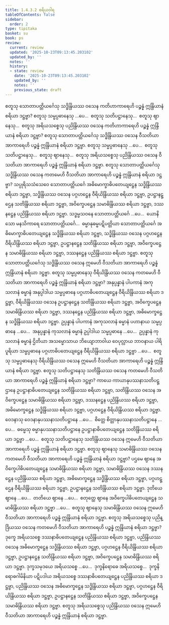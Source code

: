```yaml
---
title: 1.4.3.2 စရိယဝါရ
tableOfContents: false
sidebar:
  order: 2
type: tipitaka
basket: su
book: ps
review:
  current: review
  updated: '2025-10-23T09:13:45.203102'
  updated_by: ''
  notes: ''
  history:
  - state: review
    date: '2025-10-23T09:13:45.203102'
    updated_by: ''
    notes: ''
    previous_state: draft
---
```



<ReviewStatus review={frontmatter.review} showDetails={true} />

<HypothesisAnnotation frontmatter={frontmatter} />

<DynamicBreadcrumb />

<Division number="196" book="ps" e="ch" v="26" p="213">

<Paragraph number="1058" book="ps">
စတူသု သောတာပတ္တိယင်္ဂေသု သဒ္ဓိန္ဒြိယဿ ဝသေန ကတိဟာကာရေဟိ ပဉ္စန္နံ ဣန္ဒြိယာနံ စရိယာ ဒဋ္ဌဗ္ဗာ?
</Paragraph>

<Paragraph number="1059" book="ps">
စတူသု သမ္မပ္ပဓာနေသု …ပေ…  စတူသု သတိပဋ္ဌာနေသု…  စတူသု ဈာနေသု…  စတူသု အရိယသစ္စေသု ပညိန္ဒြိယဿ ဝသေန ကတိဟာကာရေဟိ ပဉ္စန္နံ ဣန္ဒြိယာနံ စရိယာ ဒဋ္ဌဗ္ဗာ? စတူသု သောတာပတ္တိယင်္ဂေသု သဒ္ဓိန္ဒြိယဿ ဝသေန ဝီသတိယာ အာကာရေဟိ ပဉ္စန္နံ ဣန္ဒြိယာနံ စရိယာ ဒဋ္ဌဗ္ဗာ. စတူသု သမ္မပ္ပဓာနေသု …ပေ…  စတူသု သတိပဋ္ဌာနေသု…  စတူသု ဈာနေသု…  စတူသု အရိယသစ္စေသု ပညိန္ဒြိယဿ ဝသေန ဝီသတိယာ အာကာရေဟိ ပဉ္စန္နံ ဣန္ဒြိယာနံ စရိယာ ဒဋ္ဌဗ္ဗာ.
</Paragraph>

<Paragraph number="1060" book="ps">
စတူသု သောတာပတ္တိယင်္ဂေသု သဒ္ဓိန္ဒြိယဿ ဝသေန ကတမေဟိ ဝီသတိယာ အာကာရေဟိ ပဉ္စန္နံ ဣန္ဒြိယာနံ စရိယာ ဒဋ္ဌဗ္ဗာ? သပ္ပုရိသသံသေဝေ သောတာပတ္တိယင်္ဂေ အဓိမောက္ခာဓိပတေယျဋ္ဌေန သဒ္ဓိန္ဒြိယဿ စရိယာ ဒဋ္ဌဗ္ဗာ, သဒ္ဓိန္ဒြိယဿ ဝသေန ပဂ္ဂဟဋ္ဌေန ဝီရိယိန္ဒြိယဿ စရိယာ ဒဋ္ဌဗ္ဗာ, ဥပဋ္ဌာနဋ္ဌေန သတိန္ဒြိယဿ စရိယာ ဒဋ္ဌဗ္ဗာ, အဝိက္ခေပဋ္ဌေန သမာဓိန္ဒြိယဿ စရိယာ ဒဋ္ဌဗ္ဗာ, ဒဿနဋ္ဌေန ပညိန္ဒြိယဿ စရိယာ ဒဋ္ဌဗ္ဗာ. သဒ္ဓမ္မသဝနေ သောတာပတ္တိယင်္ဂေ …ပေ…  ယောနိသော မနသိကာရေ သောတာပတ္တိယင်္ဂေ…  ဓမ္မာနုဓမ္မပဋိပတ္တိယာ သောတာပတ္တိယင်္ဂေ အဓိမောက္ခာဓိပတေယျဋ္ဌေန သဒ္ဓိန္ဒြိယဿ စရိယာ ဒဋ္ဌဗ္ဗာ, သဒ္ဓိန္ဒြိယဿ ဝသေန ပဂ္ဂဟဋ္ဌေန ဝီရိယိန္ဒြိယဿ စရိယာ ဒဋ္ဌဗ္ဗာ, ဥပဋ္ဌာနဋ္ဌေန သတိန္ဒြိယဿ စရိယာ ဒဋ္ဌဗ္ဗာ, အဝိက္ခေပဋ္ဌေန သမာဓိန္ဒြိယဿ စရိယာ ဒဋ္ဌဗ္ဗာ, ဒဿနဋ္ဌေန ပညိန္ဒြိယဿ စရိယာ ဒဋ္ဌဗ္ဗာ. စတူသု သောတာပတ္တိယင်္ဂေသု သဒ္ဓိန္ဒြိယဿ ဝသေန ဣမေဟိ ဝီသတိယာ အာကာရေဟိ ပဉ္စန္နံ ဣန္ဒြိယာနံ စရိယာ ဒဋ္ဌဗ္ဗာ.
</Paragraph>

<Paragraph number="1061" book="ps">
စတူသု သမ္မပ္ပဓာနေသု ဝီရိယိန္ဒြိယဿ ဝသေန ကတမေဟိ ဝီသတိယာ အာကာရေဟိ ပဉ္စန္နံ ဣန္ဒြိယာနံ စရိယာ ဒဋ္ဌဗ္ဗာ? အနုပ္ပန္နာနံ ပါပကာနံ အကုသလာနံ ဓမ္မာနံ အနုပ္ပါဒါယ သမ္မပ္ပဓာနေ ပဂ္ဂဟာဓိပတေယျဋ္ဌေန ဝီရိယိန္ဒြိယဿ စရိယာ ဒဋ္ဌဗ္ဗာ, ဝီရိယိန္ဒြိယဿ ဝသေန ဥပဋ္ဌာနဋ္ဌေန သတိန္ဒြိယဿ စရိယာ ဒဋ္ဌဗ္ဗာ, အဝိက္ခေပဋ္ဌေန သမာဓိန္ဒြိယဿ စရိယာ ဒဋ္ဌဗ္ဗာ, ဒဿနဋ္ဌေန ပညိန္ဒြိယဿ စရိယာ ဒဋ္ဌဗ္ဗာ, အဓိမောက္ခဋ္ဌေန သဒ္ဓိန္ဒြိယဿ စရိယာ ဒဋ္ဌဗ္ဗာ. ဥပ္ပန္နာနံ ပါပကာနံ အကုသလာနံ ဓမ္မာနံ ပဟာနာယ သမ္မပ္ပဓာနေ …ပေ…  အနုပ္ပန္နာနံ ကုသလာနံ ဓမ္မာနံ ဥပ္ပါဒါယ သမ္မပ္ပဓာနေ …ပေ…  ဥပ္ပန္နာနံ ကုသလာနံ ဓမ္မာနံ ဌိတိယာ အသမ္မောသာယ ဘိယျောဘာဝါယ ဝေပုလ္လာယ ဘာဝနာယ ပါရိပူရိယာ သမ္မပ္ပဓာနေ ပဂ္ဂဟာဓိပတေယျဋ္ဌေန ဝီရိယိန္ဒြိယဿ စရိယာ ဒဋ္ဌဗ္ဗာ …ပေ…  စတူသု သမ္မပ္ပဓာနေသု ဝီရိယိန္ဒြိယဿ ဝသေန ဣမေဟိ ဝီသတိယာ အာကာရေဟိ ပဉ္စန္နံ ဣန္ဒြိယာနံ စရိယာ ဒဋ္ဌဗ္ဗာ.
</Paragraph>

<Paragraph number="1062" book="ps">
စတူသု သတိပဋ္ဌာနေသု သတိန္ဒြိယဿ ဝသေန ကတမေဟိ ဝီသတိယာ အာကာရေဟိ ပဉ္စန္နံ ဣန္ဒြိယာနံ စရိယာ ဒဋ္ဌဗ္ဗာ? ကာယေ ကာယာနုပဿနာသတိပဋ္ဌာနေ ဥပဋ္ဌာနာဓိပတေယျဋ္ဌေန သတိန္ဒြိယဿ စရိယာ ဒဋ္ဌဗ္ဗာ, သတိန္ဒြိယဿ ဝသေန အဝိက္ခေပဋ္ဌေန သမာဓိန္ဒြိယဿ စရိယာ ဒဋ္ဌဗ္ဗာ, ဒဿနဋ္ဌေန ပညိန္ဒြိယဿ စရိယာ ဒဋ္ဌဗ္ဗာ, အဓိမောက္ခဋ္ဌေန သဒ္ဓိန္ဒြိယဿ စရိယာ ဒဋ္ဌဗ္ဗာ, ပဂ္ဂဟဋ္ဌေန ဝီရိယိန္ဒြိယဿ စရိယာ ဒဋ္ဌဗ္ဗာ. ဝေဒနာသု ဝေဒနာနုပဿနာသတိပဋ္ဌာနေ …ပေ…  စိတ္တေ စိတ္တာနုပဿနာသတိပဋ္ဌာနေ …ပေ…  ဓမ္မေသု ဓမ္မာနုပဿနာသတိပဋ္ဌာနေ ဥပဋ္ဌာနာဓိပတေယျဋ္ဌေန သတိန္ဒြိယဿ စရိယာ ဒဋ္ဌဗ္ဗာ …ပေ…  စတူသု သတိပဋ္ဌာနေသု သတိန္ဒြိယဿ ဝသေန ဣမေဟိ ဝီသတိယာ အာကာရေဟိ ပဉ္စန္နံ ဣန္ဒြိယာနံ စရိယာ ဒဋ္ဌဗ္ဗာ.
</Paragraph>

<Paragraph number="1063" book="ps">
စတူသု ဈာနေသု သမာဓိန္ဒြိယဿ ဝသေန ကတမေဟိ ဝီသတိယာ အာကာရေဟိ ပဉ္စန္နံ ဣန္ဒြိယာနံ စရိယာ ဒဋ္ဌဗ္ဗာ? ပဌမေ ဈာနေ အဝိက္ခေပါဓိပတေယျဋ္ဌေန သမာဓိန္ဒြိယဿ စရိယာ ဒဋ္ဌဗ္ဗာ, သမာဓိန္ဒြိယဿ ဝသေန ဒဿနဋ္ဌေန ပညိန္ဒြိယဿ စရိယာ ဒဋ္ဌဗ္ဗာ, အဓိမောက္ခဋ္ဌေန သဒ္ဓိန္ဒြိယဿ စရိယာ ဒဋ္ဌဗ္ဗာ, ပဂ္ဂဟဋ္ဌေန ဝီရိယိန္ဒြိယဿ စရိယာ ဒဋ္ဌဗ္ဗာ, ဥပဋ္ဌာနဋ္ဌေန သတိန္ဒြိယဿ စရိယာ ဒဋ္ဌဗ္ဗာ. ဒုတိယေ ဈာနေ …ပေ…  တတိယေ ဈာနေ …ပေ…  စတုတ္ထေ ဈာနေ အဝိက္ခေပါဓိပတေယျဋ္ဌေန သမာဓိန္ဒြိယဿ စရိယာ ဒဋ္ဌဗ္ဗာ …ပေ…  စတူသု ဈာနေသု သမာဓိန္ဒြိယဿ ဝသေန ဣမေဟိ ဝီသတိယာ အာကာရေဟိ ပဉ္စန္နံ ဣန္ဒြိယာနံ စရိယာ ဒဋ္ဌဗ္ဗာ.
</Paragraph>

<Paragraph number="1064" book="ps">
စတူသု အရိယသစ္စေသု ပညိန္ဒြိယဿ ဝသေန ကတမေဟိ ဝီသတိယာ အာကာရေဟိ ပဉ္စန္နံ ဣန္ဒြိယာနံ စရိယာ ဒဋ္ဌဗ္ဗာ? ဒုက္ခေ အရိယသစ္စေ ဒဿနာဓိပတေယျဋ္ဌေန ပညိန္ဒြိယဿ စရိယာ ဒဋ္ဌဗ္ဗာ, ပညိန္ဒြိယဿ ဝသေန အဓိမောက္ခဋ္ဌေန သဒ္ဓိန္ဒြိယဿ စရိယာ ဒဋ္ဌဗ္ဗာ, ပဂ္ဂဟဋ္ဌေန ဝီရိယိန္ဒြိယဿ စရိယာ ဒဋ္ဌဗ္ဗာ, ဥပဋ္ဌာနဋ္ဌေန သတိန္ဒြိယဿ စရိယာ ဒဋ္ဌဗ္ဗာ, အဝိက္ခေပဋ္ဌေန သမာဓိန္ဒြိယဿ စရိယာ ဒဋ္ဌဗ္ဗာ. ဒုက္ခသမုဒယေ အရိယသစ္စေ …ပေ…  ဒုက္ခနိရောဓေ အရိယသစ္စေ…  ဒုက္ခနိရောဓဂါမိနိယာ ပဋိပဒါယ အရိယသစ္စေ ဒဿနာဓိပတေယျဋ္ဌေန ပညိန္ဒြိယဿ စရိယာ ဒဋ္ဌဗ္ဗာ, ပညိန္ဒြိယဿ ဝသေန အဓိမောက္ခဋ္ဌေန သဒ္ဓိန္ဒြိယဿ စရိယာ ဒဋ္ဌဗ္ဗာ, ပဂ္ဂဟဋ္ဌေန ဝီရိယိန္ဒြိယဿ စရိယာ ဒဋ္ဌဗ္ဗာ, ဥပဋ္ဌာနဋ္ဌေန သတိန္ဒြိယဿ စရိယာ ဒဋ္ဌဗ္ဗာ, အဝိက္ခေပဋ္ဌေန သမာဓိန္ဒြိယဿ စရိယာ ဒဋ္ဌဗ္ဗာ. စတူသု အရိယသစ္စေသု ပညိန္ဒြိယဿ ဝသေန ဣမေဟိ ဝီသတိယာ အာကာရေဟိ ပဉ္စန္နံ ဣန္ဒြိယာနံ စရိယာ ဒဋ္ဌဗ္ဗာ.
</Paragraph>
</Division>
